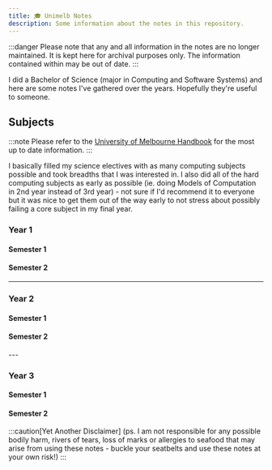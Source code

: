 ```yaml
---
title: 🎓 Unimelb Notes
description: Some information about the notes in this repository.
---
```



:::danger
Please note that any and all information in the notes are no longer maintained. It is kept here for archival purposes only. The information contained within may be out of date.
:::

I did a Bachelor of Science (major in Computing and Software Systems) and here are some notes I've gathered over the years. Hopefully they're useful to someone.

## Subjects

:::note
Please refer to the [University of Melbourne Handbook](https://handbook.unimelb.edu.au/) for the most up to date information.
:::

I basically filled my science electives with as many computing subjects possible and took breadths that I was interested in. I also did all of the hard computing subjects as early as possible (ie. doing Models of Computation in 2nd year instead of 3rd year) - not sure if I'd recommend it to everyone but it was nice to get them out of the way early to not stress about possibly failing a core subject in my final year.

### Year 1

#### Semester 1

<CardGrid>
  <Subject
    title="💻 COMP10001"
    href="/unimelb-notes/year1/comp10001"
    description="Foundations of Computing"
    variant="note"
  />
  <Subject
    title="🧮 MAST10006"
    href="/unimelb-notes/year1/mast10006"
    description="Calculus 2"
    variant="success"
  />
  <Subject
    title="🔬 PHYC10009"
    href="/unimelb-notes/year1/phyc10009"
    description="Foundations of Physics"
    variant="success"
  />
  <Subject
    title="💰 FNCE10002"
    href="/unimelb-notes/year1/fnce10002"
    description="Principles of Finance"
    variant="tip"
  />
</CardGrid>

#### Semester 2

<CardGrid>
  <Subject
    title="💻 COMP10002"
    href="/unimelb-notes/year1/comp10002"
    description="Foundations of Algorithms"
    variant="note"
  />
  <Subject
    title="🗄️ INFO20003"
    href="/unimelb-notes/year1/info20003"
    description="Database Systems"
    variant="note"
  />
  <Subject
    title="🧮 MAST10007"
    href="/unimelb-notes/year1/mast10007"
    description="Linear Algebra"
    variant="success"
  />
  <Subject
    title="🎮 CCDP10003"
    href="/unimelb-notes/year1/ccdp10003"
    description="Video Games: Remaking Reality"
    variant="tip"
  />
</CardGrid>

---

### Year 2

#### Semester 1

<CardGrid>
  <Subject
    title="💻 COMP20007"
    href="/unimelb-notes/year2/comp20007"
    description="Design of Algorithms"
    variant="note"
  />
  <Subject
    title="💻 SWEN20003"
    href="/unimelb-notes/year2/swen20003"
    description="Object Oriented Software Development"
    variant="note"
  />
  <Subject
    title="🧮 COMP20008"
    href="/unimelb-notes/year2/comp20008"
    description="Elements of Data Processing"
    variant="success"
  />
  <Subject
    title="🍃 EDUC10057"
    href="/unimelb-notes/year2/educ10057"
    description="Wellbeing, Motivation and Performance"
    variant="tip"
  />
</CardGrid>

#### Semester 2

<CardGrid>
  <Subject
    title="💻 COMP30026"
    href="/unimelb-notes/year2/comp30026"
    description="Models of Computation"
    variant="note"
  />
  <Subject
    title="🛡️ INFO30006"
    href="/unimelb-notes/year2/info30006"
    description="Information Security and Privacy"
    variant="success"
  />
  <Subject
    title="🧮 COMP30020"
    href="/unimelb-notes/year2/comp30020"
    description="0Declarative Programming"
    variant="success"
  />
  <Subject
    title="👾 COMP30019"
    href="/unimelb-notes/year2/comp30019"
    description="Graphics and Interaction"
    variant="tip"
  />
</CardGrid>
---

### Year 3

#### Semester 1

<CardGrid>
  <Subject
    title="💻 COMP30023"
    href="/unimelb-notes/year3/comp30023"
    description="Computer Systems"
    variant="note"
  />
  <Subject
    title="💻 SWEN30026"
    href="/unimelb-notes/year3/swen30026"
    description="Software Modelling and Design"
    variant="note"
  />
  <Subject
    title="🤖 COMP30024"
    href="/unimelb-notes/year3/comp30024"
    description="Artificial Intelligence"
    variant="success"
  />
  <Subject
    title="🧮 COMP30027"
    href="/unimelb-notes/year3/comp30027"
    description="Machine Learning"
    variant="success"
  />
</CardGrid>

#### Semester 2

<CardGrid>
  <Subject
    title="💻 COMP30022"
    href="/unimelb-notes/year3/comp30022"
    description="IT Project"
    variant="note"
  />
  <Subject
    title="🧮 MAST20018"
    href="/unimelb-notes/year3/mast20018"
    description="Discrete Mathematics and Operations Research"
    variant="success"
  />
  <Subject
    title="🔬 SCIE20001"
    href="/unimelb-notes/year3/scie20001"
    description="Thinking Scientifically"
    variant="success"
  />
  <Subject
    title="🎶 MUSI20174"
    href="/unimelb-notes/year3/musi20174"
    description="The Laptop Recording Studio"
    variant="tip"
  />
</CardGrid>

:::caution[Yet Another Disclaimer]
(ps. I am not responsible for any possible bodily harm, rivers of tears, loss of marks or allergies to seafood that may arise from using these notes - buckle your seatbelts and use these notes at your own risk!)
:::
